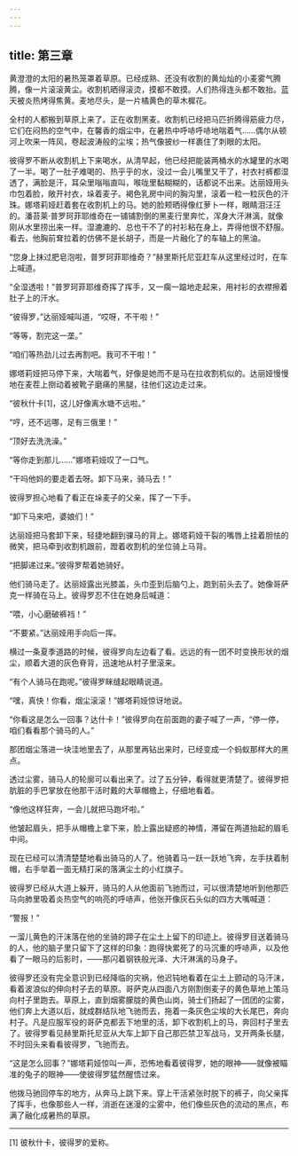 ```yaml
---
---
---
```

title: 第三章
---




黄澄澄的太阳的暑热笼罩着草原。已经成熟、还没有收割的黄灿灿的小麦雾气腾腾，像一片滚滚黄尘。收割机晒得滚烫，摸都不敢摸。人们热得连头都不敢抬。蓝天被炎热烤得焦黄。麦地尽头，是一片橘黄色的草木樨花。

全村的人都搬到草原上来了。正在收割黑麦。收割机已经把马匹折腾得筋疲力尽，它们在闷热的空气中，在馨香的烟尘中，在暑热中呼哧呼哧地喘着气……偶尔从顿河上吹来一阵风，卷起波涛般的尘埃；热气像披纱一样裹住了刺眼的太阳。

彼得罗不断从收割机上下来喝水，从清早起，他已经把能装两桶水的水罐里的水喝了一半。喝了一肚子难喝的、热乎乎的水，没过一会儿嘴里又干了，衬衣衬裤都湿透了，满脸是汗，耳朵里嗡嗡直叫，喉咙里黏糊糊的，话都说不出来。达丽娅用头巾包着脸，敞开衬衣，垛着麦子。褐色乳房中间的胸沟里，滚着一粒一粒灰色的汗珠。娜塔莉娅赶着套在收割机上的马。她的脸颊晒得像红萝卜一样，眼睛泪汪汪的。潘苔莱·普罗珂菲耶维奇在一铺铺割倒的黑麦行里奔忙，浑身大汗淋漓，就像刚从水里捞出来一样。湿漉漉的、总也干不了的衬衫粘在身上，弄得他很不舒服。看去，他胸前耷拉着的仿佛不是长胡子，而是一片融化了的车轴上的黑油。

“您身上抹过肥皂泡啦，普罗珂菲耶维奇？”赫里斯托尼亚赶车从这里经过时，在车上喊道。

“全湿透啦！”普罗珂菲耶维奇挥了挥手，又一瘸一踮地走起来，用衬衫的衣襟擦着肚子上的汗水。

“彼得罗，”达丽娅喊叫道，“哎呀，不干啦！”

“等等，割完这一垄。”

“咱们等热劲儿过去再割吧。我可不干啦！”

娜塔莉娅把马停下来，大喘着气，好像是她而不是马在拉收割机似的。达丽娅慢慢地在麦茬上捯动着被靴子磨痛的黑腿，往他们这边走过来。

“彼秋什卡[1]，这儿好像离水塘不远啦。”

“哼，还不远哪，足有三俄里！”

“顶好去洗洗澡。”

“等你走到那儿……”娜塔莉娅叹了一口气。

“干吗他妈的要走着去呀。卸下马来，骑马去！”

彼得罗担心地看了看正在垛麦子的父亲，挥了一下手。

“卸下马来吧，婆娘们！”

达丽娅把马套卸下来，轻捷地翻到骒马的背上。娜塔莉娅干裂的嘴唇上挂着胆怯的微笑，把马牵到收割机跟前，蹬着收割机的坐位骑上马背。

“把脚递过来。”彼得罗帮着她骑好。

他们骑马走了。达丽娅露出光膝盖，头巾歪到后脑勺上，跑到前头去了。她像哥萨克一样骑在马上。彼得罗忍不住在她身后喊道：

“喂，小心磨破裤裆！”

“不要紧。”达丽娅用手向后一挥。

横过一条夏季道路的时候，彼得罗向左边看了看。远远的有一团不时变换形状的烟尘，顺着大道的灰色脊背，迅速地从村子里滚来。

“有个人骑马在跑呢。”彼得罗眯缝起眼睛说道。

“嘿，真快！你看，烟尘滚滚！”娜塔莉娅惊讶地说。

“你看这是怎么一回事？达什卡！”彼得罗向在前面跑的妻子喊了一声，“停一停，咱们看看那个骑马的人。”

那团烟尘落进一块洼地里去了，从那里再钻出来时，已经变成一个蚂蚁那样大的黑点。

透过尘雾，骑马人的轮廓可以看出来了。过了五分钟，看得就更清楚了。彼得罗把肮脏的手巴掌放在他那干活时戴的大草帽檐上，仔细地看着。

“像他这样狂奔，一会儿就把马跑坏啦。”

他皱起眉头，把手从帽檐上拿下来，脸上露出疑惑的神情，滞留在两道抬起的眉毛中间。

现在已经可以清清楚楚地看出骑马的人了。他骑着马一跃一跃地飞奔，左手扶着制帽，右手举着一面无精打采的落满尘土的小红旗子。

彼得罗已经从大道上躲开，骑马的人从他面前飞驰而过，可以很清楚地听到他那匹马向肺里吸着炎热空气的响亮的呼哧声，他张开像灰石头似的四方大嘴喊道：

“警报！”

一溜儿黄色的汗沫落在他的坐骑的蹄子在尘土上留下的印迹上。彼得罗目送着骑马的人，他的脑子里只留下了这样的印象：跑得快累死了的马沉重的呼哧声，以及他看了一眼马的后影时，——那闪着钢铁般光泽、大汗淋漓的马身子。

彼得罗还没有完全意识到已经降临的灾祸，他迟钝地看着在尘土上颤动的马汗沫，看着波浪似的伸向村子去的草原。哥萨克从四面八方刚割倒麦子的黄色草地上策马向村子里跑去。草原上，直到烟雾朦胧的黄色山岗，骑士们扬起了一团团的尘雾，他们奔上大道以后，就成群结队地飞驰而去，拖着一条灰色尘埃的大长尾巴，奔向村子。凡是应服军役的哥萨克都丢下地里的活，卸下收割机上的马，奔回村子里去了。彼得罗看见赫里斯托尼亚从大车上卸下自己那匹禁卫军战马，叉开两条长腿，不时回头来看看彼得罗，飞驰而去。

“这是怎么回事？”娜塔莉娅惊叫一声，恐怖地看着彼得罗，她的眼神——就像被瞄准的兔子的眼神——使彼得罗猛然醒悟过来。

他拨马驰回停车的地方，从奔马上跳下来。穿上干活紧张时脱下的裤子，向父亲挥了挥手，也像那些人一样，消逝在迷漫的尘雾中，他们像些灰色的流动的黑点，布满了融化成暑热的草原。



* * *



[1] 彼秋什卡，彼得罗的爱称。